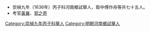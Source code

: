 *崇禎九年（1636年）丙子科河南鄉試舉人，取中傅作舟等共七十五人。
*考官[[黃襄|黃襄]]、[[郭之奇|郭之奇]]
[[Category:崇禎九年丙子科舉人|Category:崇禎九年丙子科舉人]]
[[Category:明朝河南鄉試舉人|Category:明朝河南鄉試舉人]]